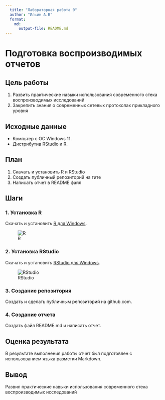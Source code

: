 ```yaml
---
  title: "Лабораторная работа 0"
  author: "Ильин А.В"
  format: 
    md:
      output-file: README.md
---
```


# Подготовка воспроизводимых отчетов

## Цель работы
1. Развить практические навыки использования современного стека воспроизводимых исследований
2. Закрепить знания о современных сетевых протоколах прикладного уровня

## Исходные данные
- Компьтер с ОС Windows 11.
- Дистрибутив RStudio и R.

## План
1. Скачать и установить R и RStudio
2. Создать публичный репозиторий на гите
3. Написать отчет в README файл

## Шаги

### 1. Установка R
Скачать и установить [R для Windows](https://posit.co/download/rstudio-desktop/).

![R](imgs/R.png)

### 2. Установка RStudio
Скачать и установить [RStudio для Windows](https://posit.co/download/rstudio-desktop/).

![RStudio](imgs/RStudio.png)

### 3. Создание репозитория
Создать и сделать публичным репозиторий на github.com.

### 4. Создание отчета
Создать файл README.md и написать отчет.

## Оценка результата
В результате выполнения работы отчет был подготовлен с использованием языка разметки Markdown.

## Вывод
Развил практические навыки использования современного стека воспроизводимых исследований

```r
```
